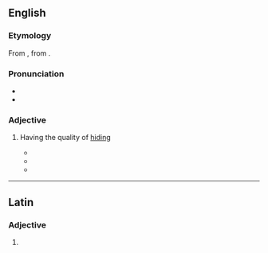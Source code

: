 ==English==

===Etymology===
From {{der|en|la|abditīvus||removed or separated from}}, from {{m|la|abdō||hide, conceal}}.

===Pronunciation===
* {{IPA|en|/ˈæb.dɪ.tɪv/}}
* {{audio|en|LL-Q1860 (eng)-Vealhurl-abditive.wav|Audio (UK)}}

===Adjective===
{{en-adj|-}}

# {{lb|en|rare}} Having the quality of [[hiding]]
#* {{quote-book|en|title=[https://books.google.com/books?id=SNE7bwAACAAJ Alfred's Apology]|page=51|year=1789|author=Philip Withers|passage=There is also a species of wit which may be termed '''abditive'''; for it conceals or lessens the dignity attached to rank or character.}}
#* {{quote-book|en|title=[https://books.google.com/books?id=fSUAAAAAQAAJ&pg=PA229 The alternative: a study in psychology]|year=1882|page=229|author=Edmund R. Clay|passage=Concepts are either '''''abditive''''' or ''inabditive''; the former being those that do, and the latter those that do not, hide the plurality of the kind they symbolise.}}
#* {{quote-book|en|title=[https://books.google.com/books?id=wDZ0mredOL8C Words to Wise]|year=2004|page=207|author=Michael Sheehan|passage=The '''abditive''' nature of the heavy foliage protected the nest.}}

----

==Latin==

===Adjective===
{{la-adj-form|abditīve}}

# {{inflection of|la|abditīvus||voc|m|s}}